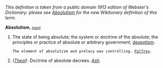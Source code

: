 ''This definition is taken from a public domain 1913 edition of Webster's Dictionary: please see [[Absolutism]] for the new Wiktionary definition of this term.''

'''Absolutism''', ''<code>[[noun (part of speech)|noun]]</code>''

<ol>
<li>The state of being absolute; the system or doctrine of the absolute; the principles or practice of absolute or arbitrary government; [[despotism]].

<code>The element of ''absolutism'' and prelacy was controlling. ''[[Palfrey (source)|Palfrey]].''</code>

<li> ''([[Theol (subject)|Theol]]).'' Doctrine of absolute decrees. ''[[Ash (source)|Ash]].''
</ol>